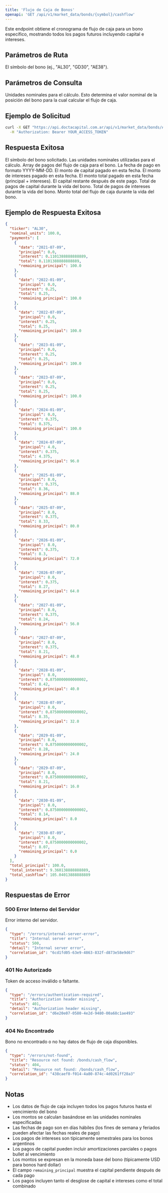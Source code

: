```yaml
---
title: 'Flujo de Caja de Bonos'
openapi: 'GET /api/v1/market_data/bonds/{symbol}/cashflow'
---
```


<Note>
  Este endpoint obtiene el cronograma de flujo de caja para un bono específico, mostrando todos los pagos futuros incluyendo capital e intereses.
</Note>

## Parámetros de Ruta

<ParamField path="symbol" type="string" required>
  El símbolo del bono (ej., "AL30", "GD30", "AE38").
</ParamField>

## Parámetros de Consulta

<ParamField query="nominal_units" type="integer" required>
  Unidades nominales para el cálculo. Esto determina el valor nominal de la posición del bono para la cual calcular el flujo de caja.
</ParamField>

## Ejemplo de Solicitud

```bash
curl -X GET "https://api.doctacapital.com.ar/api/v1/market_data/bonds/AL30/cashflow?nominal_units=100" \
  -H "Authorization: Bearer YOUR_ACCESS_TOKEN"
```

## Respuesta Exitosa

<ResponseField name="ticker" type="string">
  El símbolo del bono solicitado.
</ResponseField>

<ResponseField name="nominal_units" type="number">
  Las unidades nominales utilizadas para el cálculo.
</ResponseField>

<ResponseField name="payments" type="array">
  Array de pagos del flujo de caja para el bono.
</ResponseField>

<ResponseField name="payments[].date" type="string">
  La fecha de pago en formato YYYY-MM-DD.
</ResponseField>

<ResponseField name="payments[].principal" type="number">
  El monto de capital pagado en esta fecha.
</ResponseField>

<ResponseField name="payments[].interest" type="number">
  El monto de intereses pagado en esta fecha.
</ResponseField>

<ResponseField name="payments[].total" type="number">
  El monto total pagado en esta fecha (principal + intereses).
</ResponseField>

<ResponseField name="payments[].remaining_principal" type="number">
  El capital restante después de este pago.
</ResponseField>

<ResponseField name="total_principal" type="number">
  Total de pagos de capital durante la vida del bono.
</ResponseField>

<ResponseField name="total_interest" type="number">
  Total de pagos de intereses durante la vida del bono.
</ResponseField>

<ResponseField name="total_cashflow" type="number">
  Monto total del flujo de caja durante la vida del bono.
</ResponseField>

## Ejemplo de Respuesta Exitosa

```json
{
  "ticker": "AL30",
  "nominal_units": 100.0,
  "payments": [
    {
      "date": "2021-07-09",
      "principal": 0.0,
      "interest": 0.1101388888888889,
      "total": 0.1101388888888889,
      "remaining_principal": 100.0
    },
    {
      "date": "2022-01-09",
      "principal": 0.0,
      "interest": 0.25,
      "total": 0.25,
      "remaining_principal": 100.0
    },
    {
      "date": "2022-07-09",
      "principal": 0.0,
      "interest": 0.25,
      "total": 0.25,
      "remaining_principal": 100.0
    },
    {
      "date": "2023-01-09",
      "principal": 0.0,
      "interest": 0.25,
      "total": 0.25,
      "remaining_principal": 100.0
    },
    {
      "date": "2023-07-09",
      "principal": 0.0,
      "interest": 0.25,
      "total": 0.25,
      "remaining_principal": 100.0
    },
    {
      "date": "2024-01-09",
      "principal": 0.0,
      "interest": 0.375,
      "total": 0.375,
      "remaining_principal": 100.0
    },
    {
      "date": "2024-07-09",
      "principal": 4.0,
      "interest": 0.375,
      "total": 4.375,
      "remaining_principal": 96.0
    },
    {
      "date": "2025-01-09",
      "principal": 8.0,
      "interest": 0.375,
      "total": 8.36,
      "remaining_principal": 88.0
    },
    {
      "date": "2025-07-09",
      "principal": 8.0,
      "interest": 0.375,
      "total": 8.33,
      "remaining_principal": 80.0
    },
    {
      "date": "2026-01-09",
      "principal": 8.0,
      "interest": 0.375,
      "total": 8.3,
      "remaining_principal": 72.0
    },
    {
      "date": "2026-07-09",
      "principal": 8.0,
      "interest": 0.375,
      "total": 8.27,
      "remaining_principal": 64.0
    },
    {
      "date": "2027-01-09",
      "principal": 8.0,
      "interest": 0.375,
      "total": 8.24,
      "remaining_principal": 56.0
    },
    {
      "date": "2027-07-09",
      "principal": 8.0,
      "interest": 0.375,
      "total": 8.21,
      "remaining_principal": 48.0
    },
    {
      "date": "2028-01-09",
      "principal": 8.0,
      "interest": 0.8750000000000002,
      "total": 8.42,
      "remaining_principal": 40.0
    },
    {
      "date": "2028-07-09",
      "principal": 8.0,
      "interest": 0.8750000000000002,
      "total": 8.35,
      "remaining_principal": 32.0
    },
    {
      "date": "2029-01-09",
      "principal": 8.0,
      "interest": 0.8750000000000002,
      "total": 8.28,
      "remaining_principal": 24.0
    },
    {
      "date": "2029-07-09",
      "principal": 8.0,
      "interest": 0.8750000000000002,
      "total": 8.21,
      "remaining_principal": 16.0
    },
    {
      "date": "2030-01-09",
      "principal": 8.0,
      "interest": 0.8750000000000002,
      "total": 8.14,
      "remaining_principal": 8.0
    },
    {
      "date": "2030-07-09",
      "principal": 8.0,
      "interest": 0.8750000000000002,
      "total": 8.07,
      "remaining_principal": 0.0
    }
  ],
  "total_principal": 100.0,
  "total_interest": 9.360138888888889,
  "total_cashflow": 105.04013888888889
}
```

## Respuestas de Error

### 500 Error Interno del Servidor
Error interno del servidor.

```json
{
  "type": "/errors/internal-server-error",
  "title": "Internal server error",
  "status": 500,
  "detail": "Internal server error",
  "correlation_id": "6cd1fd05-63e9-4863-832f-d873e58e9d67"
}
```

### 401 No Autorizado
Token de acceso inválido o faltante.

```json
{
  "type": "/errors/authentication-required",
  "title": "Authorization header missing",
  "status": 401,
  "detail": "Authorization header missing",
  "correlation_id": "d6e20e07-0580-4e2d-9480-00a68c1ae493"
}
```

### 404 No Encontrado
Bono no encontrado o no hay datos de flujo de caja disponibles.

```json
{
  "type": "/errors/not-found",
  "title": "Resource not found: /bonds/cash_flow",
  "status": 404,
  "detail": "Resource not found: /bonds/cash_flow",
  "correlation_id": "438caef0-f014-4a80-874c-4d0261ff28a3"
}
```

## Notas

- Los datos de flujo de caja incluyen todos los pagos futuros hasta el vencimiento del bono
- Los montos se calculan basándose en las unidades nominales especificadas
- Las fechas de pago son en días hábiles (los fines de semana y feriados pueden afectar las fechas reales de pago)
- Los pagos de intereses son típicamente semestrales para los bonos argentinos
- Los pagos de capital pueden incluir amortizaciones parciales o pagos bullet al vencimiento
- Los montos se expresan en la moneda base del bono (típicamente USD para bonos hard dollar)
- El campo `remaining_principal` muestra el capital pendiente después de cada pago
- Los pagos incluyen tanto el desglose de capital e intereses como el total combinado
